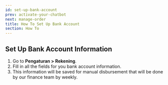 ```yaml
---
id: set-up-bank-account
prev: activate-your-chatbot
next: manage-order
title: How To Set Up Bank Account
section: How To
---
```


## Set Up Bank Account Information

<ImageWrapper>
  <FigureImage
    src="/assets/images/products/qios/image13.webp"
    alt="Qios Illustration"
    naturalWidth={1408}
    naturalHeight={808}
    caption={{ title: 'Figure 1.', description: 'Set Up Bank Account' }}
  />
</ImageWrapper>

1. Go to **Pengaturan > Rekening**.
2. Fill in all the fields for you bank account information.
3. This information will be saved for manual disbursement that will be done by our finance team by weekly.
